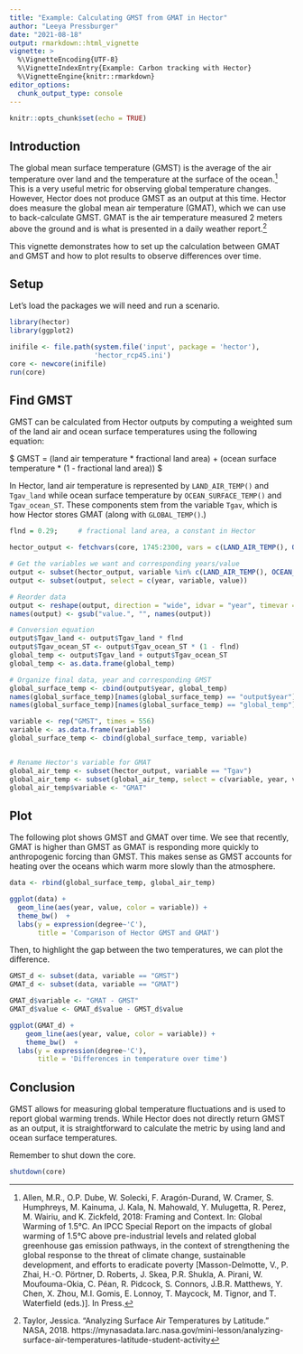 ```yaml
---
title: "Example: Calculating GMST from GMAT in Hector"
author: "Leeya Pressburger"
date: "2021-08-18"
output: rmarkdown::html_vignette
vignette: >
  %\VignetteEncoding{UTF-8}
  %\VignetteIndexEntry{Example: Carbon tracking with Hector}
  %\VignetteEngine{knitr::rmarkdown}
editor_options: 
  chunk_output_type: console
---
```


```r
knitr::opts_chunk$set(echo = TRUE)
```

## Introduction

The global mean surface temperature (GMST) is the average of the air temperature over land and the temperature at the surface of the ocean.^[Allen, M.R., O.P. Dube, W. Solecki, F. Aragón-Durand, W. Cramer, S. Humphreys, M. Kainuma, J. Kala, N. Mahowald, Y. Mulugetta, R. Perez, M. Wairiu, and K. Zickfeld, 2018: Framing and Context. In: Global Warming of 1.5°C. An IPCC Special Report on the impacts of global warming of 1.5°C above pre-industrial levels and related global greenhouse gas emission pathways, in the context of strengthening the global response to the threat of climate change, sustainable development, and efforts to eradicate poverty [Masson-Delmotte, V., P. Zhai, H.-O. Pörtner, D. Roberts, J. Skea, P.R. Shukla, A. Pirani, W. Moufouma-Okia, C. Péan, R. Pidcock, S. Connors, J.B.R. Matthews, Y. Chen, X. Zhou, M.I. Gomis, E. Lonnoy, T. Maycock, M. Tignor, and T. Waterfield (eds.)]. In Press.] This is a very useful metric for observing global temperature changes. However, Hector does not produce GMST as an output at this time. Hector does measure the global mean air temperature (GMAT), which we can use to back-calculate GMST. GMAT is the air temperature measured 2 meters above the ground and is what is presented in a daily weather report.^[Taylor, Jessica. "Analyzing Surface Air Temperatures by Latitude." NASA, 2018. https://mynasadata.larc.nasa.gov/mini-lesson/analyzing-surface-air-temperatures-latitude-student-activity] 

This vignette demonstrates how to set up the calculation between GMAT and GMST and how to plot results to observe differences over time. 

## Setup

Let's load the packages we will need and run a scenario.

``` r
library(hector)
library(ggplot2)

inifile <- file.path(system.file('input', package = 'hector'),
                     'hector_rcp45.ini')
core <- newcore(inifile)
run(core)
```


## Find GMST

GMST can be calculated from Hector outputs by computing a weighted sum of the land air and ocean surface temperatures using the following equation:

$ GMST = (land air temperature * fractional land area) + (ocean surface temperature * (1 - fractional land area)) $

In Hector, land air temperature is represented by `LAND_AIR_TEMP()` and `Tgav_land` while ocean surface temperature by `OCEAN_SURFACE_TEMP()` and `Tgav_ocean_ST`. These components stem from the variable `Tgav`, which is how Hector stores GMAT (along with `GLOBAL_TEMP()`.)

``` r
flnd = 0.29;     # fractional land area, a constant in Hector

hector_output <- fetchvars(core, 1745:2300, vars = c(LAND_AIR_TEMP(), OCEAN_SURFACE_TEMP(), GLOBAL_TEMP()))

# Get the variables we want and corresponding years/value
output <- subset(hector_output, variable %in% c(LAND_AIR_TEMP(), OCEAN_SURFACE_TEMP()))
output <- subset(output, select = c(year, variable, value))

# Reorder data
output <- reshape(output, direction = "wide", idvar = "year", timevar = "variable")
names(output) <- gsub("value.", "", names(output))

# Conversion equation
output$Tgav_land <- output$Tgav_land * flnd
output$Tgav_ocean_ST <- output$Tgav_ocean_ST * (1 - flnd)
global_temp <- output$Tgav_land + output$Tgav_ocean_ST
global_temp <- as.data.frame(global_temp) 

# Organize final data, year and corresponding GMST
global_surface_temp <- cbind(output$year, global_temp)
names(global_surface_temp)[names(global_surface_temp) == "output$year"] <- "year"
names(global_surface_temp)[names(global_surface_temp) == "global_temp"] <- "value"

variable <- rep("GMST", times = 556)
variable <- as.data.frame(variable)
global_surface_temp <- cbind(global_surface_temp, variable)


# Rename Hector's variable for GMAT
global_air_temp <- subset(hector_output, variable == "Tgav")
global_air_temp <- subset(global_air_temp, select = c(variable, year, value))
global_air_temp$variable <- "GMAT"

```

## Plot 

The following plot shows GMST and GMAT over time. We see that recently, GMAT is higher than GMST as GMAT is responding more quickly to anthropogenic forcing than GMST. This makes sense as GMST accounts for heating over the oceans which warm more slowly than the atmosphere. 

``` r

data <- rbind(global_surface_temp, global_air_temp)

ggplot(data) + 
  geom_line(aes(year, value, color = variable)) + 
  theme_bw()  + 
  labs(y = expression(degree~'C'), 
       title = 'Comparison of Hector GMST and GMAT')

```


Then, to highlight the gap between the two temperatures, we can plot the difference.

``` r

GMST_d <- subset(data, variable == "GMST")
GMAT_d <- subset(data, variable == "GMAT")

GMAT_d$variable <- "GMAT - GMST"
GMAT_d$value <- GMAT_d$value - GMST_d$value

ggplot(GMAT_d) + 
    geom_line(aes(year, value, color = variable)) + 
    theme_bw()  + 
  labs(y = expression(degree~'C'), 
       title = 'Differences in temperature over time')

```

## Conclusion

GMST allows for measuring global temperature fluctuations and is used to report global warming trends. While Hector does not directly return GMST as an output, it is straightforward to calculate the metric by using land and ocean surface temperatures. 

Remember to shut down the core.

``` r
shutdown(core)
```
